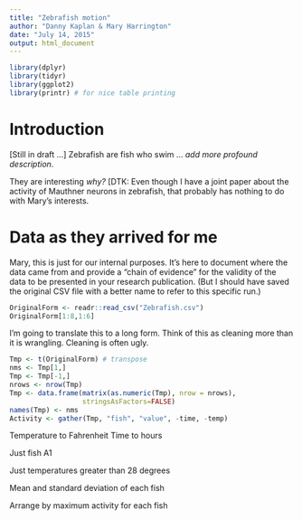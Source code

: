 ```yaml
---
title: "Zebrafish motion"
author: "Danny Kaplan & Mary Harrington"
date: "July 14, 2015"
output: html_document
---
```


```r
library(dplyr)
library(tidyr)
library(ggplot2)
library(printr) # for nice table printing
```

# Introduction

[Still in draft ...] Zebrafish are fish who swim ... *add more profound description*.

They are interesting *why?* [DTK: Even though I have a joint paper about the activity of Mauthner neurons in zebrafish, that probably has nothing to do with Mary's interests.

# Data as they arrived for me

Mary, this is just for our internal purposes.  It's here to document where the data came from and provide a "chain of evidence" for the validity of the data to be presented in your research publication.  (But I should have saved the original CSV file with a better name to refer to this specific run.)

```r
OriginalForm <- readr::read_csv("Zebrafish.csv")
OriginalForm[1:8,1:6]
```

I'm going to translate this to a long form. Think of this as cleaning more than it is wrangling.  Cleaning is often ugly.
```r
Tmp <- t(OriginalForm) # transpose
nms <- Tmp[1,]
Tmp <- Tmp[-1,]
nrows <- nrow(Tmp)
Tmp <- data.frame(matrix(as.numeric(Tmp), nrow = nrows),
                  stringsAsFactors=FALSE)
names(Tmp) <- nms
Activity <- gather(Tmp, "fish", "value", -time, -temp)
```

Temperature to Fahrenheit
Time to hours

Just fish A1

Just temperatures greater than 28 degrees

Mean and standard deviation of each fish

Arrange by maximum activity for each fish


